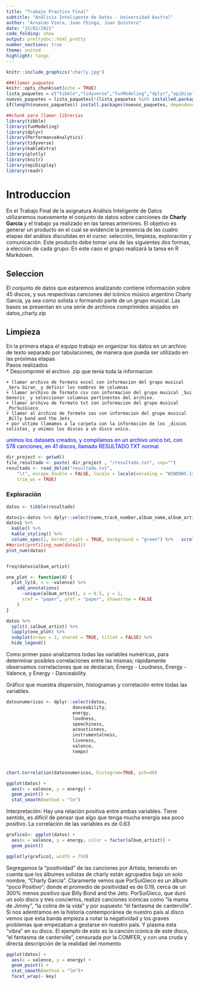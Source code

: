 ```yaml
---
title: "Trabajo Practico Final"
subtitle: "Análisis Inteligente de Datos - Universidad Austral"
author: "Arnaldo Viera, Juan Chinga, Juan Quintero"
date: "15/02/2021"
code_folding: show
output: prettydoc::html_pretty
number_sections: true
theme: united
highlight: tango
---
```

```r

knitr::include_graphics("charly.jpg")
```

```r
###llamar paquetes
knitr::opts_chunk$set(echo = TRUE)
lista_paquetes = c("tibble","tidyverse","funModeling","dplyr","epiDisplay")
nuevos_paquetes = lista_paquetes[!(lista_paquetes %in% installed.packages()[,"Package"])]
if(length(nuevos_paquetes)) install.packages(nuevos_paquetes, dependencies = TRUE)

```


```r
##chunk para llamar librerias
library(tibble)
library(funModeling)
library(dplyr)
library(PerformanceAnalytics)
library(tidyverse)
library(kableExtra)
library(plotly)
library(knitr)
library(epiDisplay)
library(readr)

```

# Introduccion  
En el Trabajo Final de la asignatura Análisis Inteligente de Datos utilizaremos nuevamente el conjunto
de datos sobre canciones de **Charly García** y el trabajo ya realizado en las tareas anteriores. El objetivo
es generar un producto en el cual se evidencie la presencia de las cuatro etapas del análisis discutidas en
el curso: selección, limpieza, exploración y comunicación. Este producto debe tomar una de las
siguientes dos formas, a elección de cada grupo:
En este caso el grupo realizará la tarea en R Markdown.  


## Seleccion  
 El conjunto de datos que estaremos analizando contiene información sobre 45 discos, y sus respectivas
canciones del icónico músico argentino Charly García, ya sea como solista o formando parte de un grupo musical. Las bases se presentan en una serie de archivos
comprimidos alojados en datos_charly.zip 


## Limpieza
En la primera etapa el equipo trabajo en organizar los datos en un archivo de texto separado por tabulaciones, de manera que pueda ser utilizado en las próximas etapas    
Pasos realizados  
* Descomprimir el archivo .zip que tenia toda la informacion  

    + llamar archivo de formato excel con informacion del grupo musical _Seru Giran_ y definir los nombres de columnas  
    + llamar archivo de formato csv con informacion del grupo musical _Sui Generis_ y seleccionar columnas pertinentes del archivo.  
    + llamar archivo de formato txt con informacion del grupo musical _PorSuiGieco_  
    + llamar al archivo de formato sas con informacion del grupo musical _Billy bond and the Jets_ 
    + por ultimo llamamos a la carpeta con la información de los _discos solistas_ y unimos los discos a un disco unico.
<span style="color:blue">unimos los datasets creados, y compilamos en un archivo unico txt, con 578 canciones, en 41 discos, llamado RESULTADO.TXT normal</span>


```r
dir_project <- getwd()
file_resultado <- paste( dir_project , "/resultado.txt", sep="")
resultado <- read_delim("resultado.txt", 
    "\t", escape_double = FALSE, locale = locale(encoding = "WINDOWS-1252"), 
    trim_ws = TRUE)

```


### Exploración  



```r

datos <- tibble(resultado)

datos1<-datos %>% dplyr::select(name,track_number,album_name,album_artist,danceability, energy, loudness,mode, speechiness,acousticness, instrumentalness,liveness,valence,tempo,duration_ms)
datos1 %>% 
  kable() %>% 
  kable_styling() %>% 
  column_spec(1, border_right = TRUE, background = "green") %>%   scroll_box(height = "300px")
##print(profiling_num(datos1))
plot_num(datos)


freq(datos$album_artist)

```

```r
one_plot <- function(d) {
  plot_ly(d, x = ~valence) %>%
    add_annotations(
      ~unique(album_artist), x = 0.5, y = 1, 
      xref = "paper", yref = "paper", showarrow = FALSE
    )
}

datos %>%
  split(.$album_artist) %>%
  lapply(one_plot) %>% 
  subplot(nrows = 2, shareX = TRUE, titleX = FALSE) %>%
  hide_legend()


```


Como primer paso analizamos todas las variables numéricas, para
determinar posibles correlaciones entre las mismas; rápidamente
observamos correlaciones que se destacan; Energy - Loudness, Energy
- Valence, y Energy - Danceability.

 Gráfico que muestra dispersión, histogramas y correlación entre
todas las variables. 

```r
datosnumericos <- dplyr::select(datos, 
                         danceability, 
                         energy, 
                         loudness, 
                         speechiness,
                         acousticness,
                         instrumentalness, 
                         liveness,
                         valence,
                         tempo)



chart.Correlation(datosnumericos, histogram=TRUE, pch=40)
```

```r
ggplot(datos) + 
  aes(x = valence, y = energy) +
  geom_point() +
  stat_smooth(method = "lm")


```

Interpretación: Hay una relación positiva entre ambas variables. Tiene
sentido, es difícil de pensar que algo que tenga mucha energía sea poco
positivo. La correlación de las variables es de 0.63




```r
grafico1<- ggplot(datos) + 
  aes(x = valence, y = energy, color = factor(album_artist)) +
  geom_point()

ggplotly(grafico1, width = 750)

```

  
Segregamos la “positividad” de las canciones por Artista, teniendo en
cuenta que los álbumes solistas de charly están agrupados bajo un solo
nombre, “Charly Garcia”.
Claramente vemos que PorSuiGieco es un álbum “poco Positivo”;
donde el promedio de positividad es de 0.19, cerca de un 300% menos
positivo que Billy Bond and the Jets.
PorSuiGieco, que duró un solo disco y tres conciertos, realizó canciones
icónicas como “la mama de Jimmy”, “la colina de la vida” y por supuesto
“el fantasma de canterville”.
Si nos adentramos en la historia contemporánea de nuestro país al
disco vemos que esta banda empieza a notar la negatividad y los graves
problemas que empezaban a gestarse en nuestro país. Y plasma esta
“vibra” en su disco. El ejemplo de esto es la canción icónica de este
disco, “el fantasma de canterville”, censurada por la COMFER, y con una
cruda y directa descripción de la realidad del momento


```r
ggplot(datos) + 
  aes(x = valence, y = energy) +
  geom_point() +
  stat_smooth(method = "lm")+
  facet_wrap(~ key)

```






